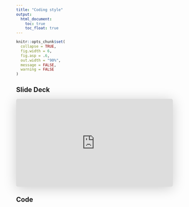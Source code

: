 ```yaml
---
title: "Coding style"
output:
  html_document: 
    toc: true
    toc_float: true
---
```



```r
knitr::opts_chunk$set(
  collapse = TRUE,
  fig.width = 6,
  fig.asp = .6,
  out.width = "90%",
  message = FALSE,
  warning = FALSE
)

```



## Slide Deck

<iframe class="speakerdeck-iframe" frameborder="0" src="https://speakerdeck.com/player/ccecd0548b874505b4bdd80172769ffe" title="MI_normalization" allowfullscreen="true" style="border: 0px; background: padding-box padding-box rgba(0, 0, 0, 0.1); margin: 0px; padding: 0px; border-radius: 6px; box-shadow: rgba(0, 0, 0, 0.2) 0px 5px 40px; width: 100%; height: auto; aspect-ratio: 560 / 314;" data-ratio="1.78343949044586"></iframe>



## Code
